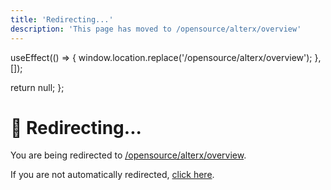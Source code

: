 ```yaml
---
title: 'Redirecting...'
description: 'This page has moved to /opensource/alterx/overview'
---
```



  useEffect(() => {
    window.location.replace('/opensource/alterx/overview');
  }, []);
  
  return null;
};

<RedirectComponent />

# 🔄 Redirecting...

You are being redirected to [/opensource/alterx/overview](/opensource/alterx/overview).

If you are not automatically redirected, [click here](/opensource/alterx/overview).

<script dangerouslySetInnerHTML={{
  __html: `
    setTimeout(function() {
      if (typeof window !== 'undefined') {
        window.location.href = '/opensource/alterx/overview';
      }
    }, 100);
  `
}} />